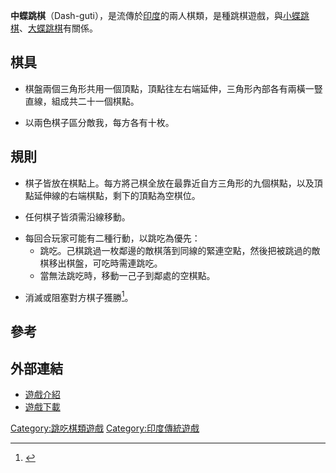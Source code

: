'''中蝶跳棋'''（Dash-guti），是流傳於[[印度|印度]]的兩人棋類，是種跳棋遊戲，與[[小蝶跳棋|小蝶跳棋]]、[[大蝶跳棋|大蝶跳棋]]有關係。

==棋具==

*棋盤兩個三角形共用一個頂點，頂點往左右端延伸，三角形內部各有兩橫一豎直線，組成共二十一個棋點。

*以兩色棋子區分敵我，每方各有十枚。

==規則==

*棋子皆放在棋點上。每方將己棋全放在最靠近自方三角形的九個棋點，以及頂點延伸線的右端棋點，剩下的頂點為空棋位。

*任何棋子皆須需沿線移動。

*每回合玩家可能有二種行動，以跳吃為優先：
**跳吃。己棋跳過一枚鄰邊的敵棋落到同線的緊連空點，然後把被跳過的敵棋移出棋盤，可吃時需連跳吃。
**當無法跳吃時，移動一己子到鄰處的空棋點。

*消滅或阻塞對方棋子獲勝<ref>{{Cite web |url=http://hem.passagen.se/melki9/indian_wg.htm |title=Indian War-games Rules |accessdate=2011-04-02 |archive-date=2011-06-05 |archive-url=https://web.archive.org/web/20110605121120/http://hem.passagen.se/melki9/indian_wg.htm |dead-url=yes }}</ref>。

==參考==
<div class="references-small">
<references/>
</div>

==外部連結==

*[https://web.archive.org/web/20110605121120/http://hem.passagen.se/melki9/indian_wg.htm 遊戲介紹]
*[https://web.archive.org/web/20110606070607/http://hem.passagen.se/melki9/indian.zip 遊戲下載]


[[Category:跳吃棋類遊戲|Category:跳吃棋類遊戲]]
[[Category:印度傳統遊戲|Category:印度傳統遊戲]]